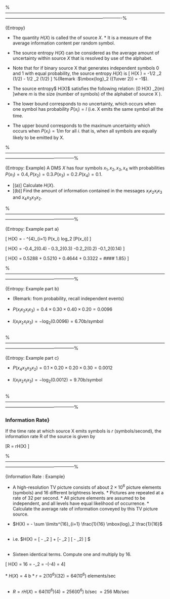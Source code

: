 

%-------------------------------------------------------------------------------------------------------------------------------------------------------------------------------------------%

{Entropy}

*  The quantity $H(X)$ is called the \emph{\textbf{entropy}} of source $X$. *  It is a measure of the average information content per random symbol.
*  The source entropy $H(X)$ can be considered as the average amount of uncertainty
within source $X$ that is resolved by use of the alphabet.

*  Note that for if  binary source X that generates independent symbols $0$ and $1$ with equal probability, the source entropy $H(X)$ is
\[ H(X ) = -1/2 \mbox{log}_2 (1/2) - 1/2 \mbox{log}_2 (1/2) \mbox{   b/symbol}  \]
%(Remark :$\mbox{log}_2 ({1\over 2}) = -1$).




*  The source entropy$ H(X)$ satisfies the following relation:
\[0 \leq H(X) \leq \mbox{log}_2(m) \]where $m$ is the size (number of symbols) of the alphabet of source X ).
*   The lower bound corresponds to no uncertainty, which occurs when one symbol has probability $P(x_i) = l$ (i.e. X emits the same symbol all the time.
*  The upper bound corresponds to the maximum uncertainty which occurs when $P(x_i) = 1 /m$ for all $i$. that is, when all symbols are equally likely to be emitted by X.
 


%-----------------------------------------------------------------------------------------------------------------------------------------------------------%


{Entropy: Example}
A DMS $X$ has four symbols $x_1 , x_2, x_3, x_4$ with probabilities $P(x_1) = 0.4, P(x_2) = 0.3. P(x_3) = 0.2.
P(x_4) = 0.1$.

* [(a)] Calculate $H(X)$.
* [(b)] Find the amount of information contained in the messages $x_lx_2x_lx_3$ and $x_4x_3x_3x_2$.


%-----------------------------------------------------------------------------------------------------------------------------------------------------------%


{Entropy: Example part a}

\[ H(X) = - \sum \limits^{4}_{i=1} P(x_i) log_2 [P(x_i)] \]

\[ H(X) = -0.4\mbox{log}_2(0.4) - 0.3\mbox{log}_2(0.3)  -0.2\mbox{log}_2(0.2)  -0.1\mbox{log}_2(0.14) \]



\[ H(X) =  0.5288 + 0.5210 + 0.4644 + 0.3322  = #### 1.85} \mbox{b/sec} \]




%-----------------------------------------------------------------------------------------------------------------------------------------------------------%


{Entropy: Example part b}

*  (Remark: from probability, recall independent events) <br><br>
*  $P(x_lx_2x_lx_3) = 0.4\times 0.30 \times 0.40 \times 0.20  = 0.0096$ <br><br>
*  $I(x_lx_2x_lx_3) = -\mbox{log}_2(0.0096)  = 6.70$b/symbol <br><br>


%-----------------------------------------------------------------------------------------------------------------------------------------------------------%


{Entropy: Example part c}

*  $P(x_4x_3x_3x_2) = 0.1\times 0.20 \times 0.20 \times 0.30  = 0.0012$ <br><br>
*  $I(x_lx_2x_lx_3) = -\mbox{log}_2(0.0012)  = 9.70$b/symbol <br><br>




%-----------------------------------------------------------------------------------------------------------------------------------------------------------%


### Information Rate}
If the time rate at which source X emits symbols is $r$ (symbols/second), the information rate R of the
source is given by

\[R = rH(X) \mbox{      (b/second)} \]




%-----------------------------------------------------------------------------------------------------------------------------------------------------------%

{Information Rate : Example}


*  A high-resolution TV picture consists of about $2 \times 10^6$ picture elements (symbols) and 16
different brightness levels. *  Pictures are repeated at a rate of 32 per second. *  All picture elements
are assumed to be independent, and all levels have equal likelihood of occurrence. *  Calculate the
average rate of information conveyed by this TV picture source.






*  $H(X) = - \sum \limits^{16}_{i=1} \frac{1}{16} \mbox{log}_2 \frac{1}{16}$ <br><br>

*  i.e. $H(X) = [ -\frac{1}{16} \mbox{log}_2\frac{1}{16} ] + [- \frac{1}{16} \mbox{log}_2\frac{1}{16} ] \ldots [ -\frac{1}{16} \mbox{log}_2\frac{1}{16}) ] $ <br><br>
*  Sixteen identical terms. Compute one and multiply by 16.

\[ H(X) = 16 \times [ -\frac{1}{16} \mbox{log}_2\frac{1}{16} ]  = -\mbox{log}_2\frac{1}{16} = -(-4) = 4\] <br><br>
*  $H(X)= 4$ b
*  $r =  2(10^6)(32) = 64(10^6)$ elements/sec <br><br>

*  $R = rH(X) = 64(10^6)(4) = 256(l0^6) \mbox{ b/sec } = 256 \mbox{ Mb/sec }$ <br><br>

